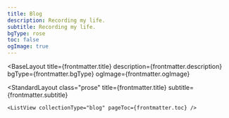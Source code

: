 ```yaml
---
title: Blog
description: Recording my life.
subtitle: Recording my life.
bgType: rose
toc: false
ogImage: true
---
```



<BaseLayout
  title={frontmatter.title}
  description={frontmatter.description}
  bgType={frontmatter.bgType}
  ogImage={frontmatter.ogImage}
>
  <StandardLayout
    class="prose"
    title={frontmatter.title}
    subtitle={frontmatter.subtitle}
  >
    <ListView collectionType="blog" pageToc={frontmatter.toc} />
  </StandardLayout>
</BaseLayout>
